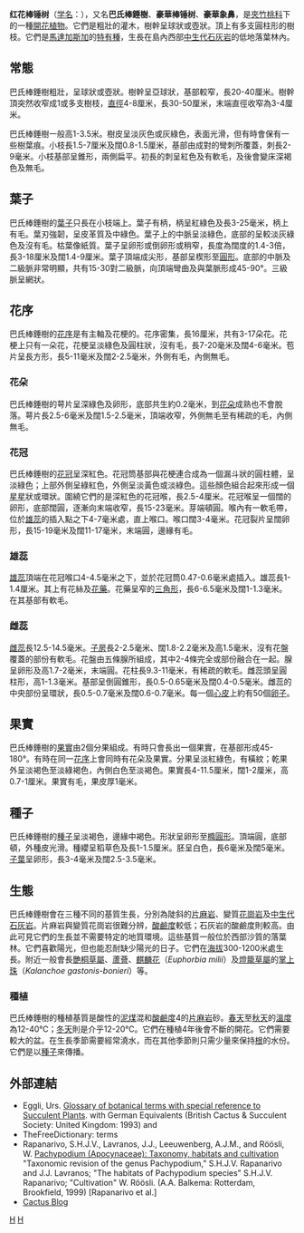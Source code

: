 {{Speciesbox
| image = Pachypodium baroni.JPG
| genus = Pachypodium
| species = baronii
| authority = Costantin & Bois
}}

'''红花棒锤树'''（[[学名|学名]]：''{{lang|la|Pachypodium baronii}}''），又名'''巴氏棒錘樹'''、'''豪華棒锤树'''、'''豪華象鼻'''，是[[夾竹桃科|夾竹桃科]]下的一種[[開花植物|開花植物]]。它們是粗壯的灌木，樹幹呈球狀或壺狀。頂上有多支圓柱形的樹枝。它們是[[馬達加斯加|馬達加斯加]]的[[特有種|特有種]]，生長在島內西部[[中生代|中生代]][[石灰岩|石灰岩]]的低地落葉林內。

==常態==
巴氏棒錘樹粗壯，呈球狀或壺狀。樹幹呈亞球狀，基部較窄，長20-40厘米。樹幹頂突然收窄成1或多支樹枝，[[直徑|直徑]]4-8厘米，長30-50厘米，末端直徑收窄為3-4厘米。

巴氏棒錘樹一般高1-3.5米。樹皮呈淡灰色或灰綠色，表面光滑，但有時會保有一些樹葉痕。小枝長1.5-7厘米及闊0.8-1.5厘米，基部由成對的彎刺所覆蓋，刺長2-9毫米。小枝基部呈錐形，兩側扁平。初長的刺呈紅色及有軟毛，及後會變床深褐色及無毛。

==葉子==
巴氏棒錘樹的[[葉子|葉子]]只長在小枝端上。葉子有柄，柄呈紅綠色及長3-25毫米，柄上有毛。葉刃強韌，呈皮革質及中綠色。葉子上的中脈呈淡綠色，底部的呈較淡灰綠色及沒有毛。枯葉像紙質。葉子呈卵形或倒卵形或稍窄，長度為闊度的1.4-3倍，長3-18厘米及闊1.4-9厘米。葉子頂端成尖形，基部呈楔形至[[圓形|圓形]]。底部的中脈及二級脈非常明顯，共有15-30對二級脈，向頂端彎曲及與葉脈形成45-90°。三級脈呈網狀。

==花序==
巴氏棒錘樹的[[花序|花序]]是有主軸及花梗的。花序密集，長16厘米，共有3-17朵花。花梗上只有一朵花，花梗呈淡綠色及圓柱狀，沒有毛，長7-20毫米及闊4-6毫米。苞片呈長方形，長5-11毫米及闊2-2.5毫米，外側有毛，內側無毛。

===花朵===
巴氏棒錘樹的萼片呈深綠色及卵形，底部共生約0.2毫米，到[[花朵|花朵]]成熟也不會脫落。萼片長2.5-6毫米及闊1.5-2.5毫米，頂端收窄，外側無毛至有稀疏的毛，內側無毛。

===花冠===
巴氏棒錘樹的[[花冠|花冠]]呈深紅色。花冠筒基部與花梗連合成為一個漏斗狀的圓柱體，呈淡綠色；上部外側呈綠紅色，外側呈淡黃色或淡綠色。這些顏色組合起來形成一個[[星星|星星]]狀或環狀。圍繞它們的是深紅色的花冠喉，長2.5-4厘米。花冠喉呈一個闊的卵形，底部闊圓，逐漸向末端收窄，長15-23毫米。芽端頓圓。喉內有一軟毛帶，位於[[雄蕊|雄蕊]]的插入點之下4-7毫米處，直上喉口。喉口闊3-4毫米。花冠裂片呈闊卵形，長15-19毫米及闊11-17毫米，末端圓，邊緣有毛。

===雄蕊===
[[雄蕊|雄蕊]]頂端在花冠喉口4-4.5毫米之下，並於花冠筒0.47-0.6毫米處插入。雄蕊長1-1.4厘米。其上有花絲及[[花藥|花藥]]。花藥呈窄的[[三角形|三角形]]，長6-6.5毫米及闊1-1.3毫米。在其基部有軟毛。

===雌蕊===
[[雌蕊|雌蕊]]長12.5-14.5毫米。[[子房|子房]]長2-2.5毫米、闊1.8-2.2毫米及高1.5毫米，沒有花盤覆蓋的部份有軟毛。花盤由五條腺所組成，其中2-4條完全或部份融合在一起。腺呈卵形及高1.7-2毫米，末端圓。花柱長9.3-11毫米，有稀疏的軟毛。雌蕊頭呈圓柱形，高1-1.3毫米。基部呈倒圓錐形，長0.5-0.65毫米及闊0.4-0.5毫米。雌蕊的中央部份呈環狀，長0.5-0.7毫米及闊0.6-0.7毫米。每一個[[心皮|心皮]]上約有50個[[卵子|卵子]]。

==果實==
巴氏棒錘樹的[[果實|果實]]由2個分果組成。有時只會長出一個果實，在基部形成45-180°。有時在同一[[花序|花序]]上會同時有花朵及果實。分果呈淡紅綠色，有橫紋；乾果外呈淡褐色至淡綠褐色，內側白色至淡褐色。果實長4-11.5厘米，闊1-2厘米，高0.7-1厘米。果實有毛，果皮厚1毫米。

==種子==
巴氏棒錘樹的[[種子|種子]]呈淡褐色，邊緣中褐色。形狀呈卵形至[[橢圓形|橢圓形]]。頂端圓，底部頓，外種皮光滑。種纓呈稻草色及長1-1.5厘米。胚呈白色，長6毫米及闊5毫米。[[子葉|子葉]]呈卵形，長3-4毫米及闊2.5-3.5毫米。

==生態==
巴氏棒錘樹會在三種不同的基質生長，分別為陡斜的[[片麻岩|片麻岩]]、變質[[花崗岩|花崗岩]]及[[中生代|中生代]][[石灰岩|石灰岩]]。片麻岩與變質花崗岩很難分辨，[[酸鹼度|酸鹼度]]較低；石灰岩的酸鹼度則較高。由此可見它們的生長並不需要特定的地質環境。這些基質一般位於西部沙質的落葉林。它們喜歡陽光，但也能忍耐缺少陽光的日子。它們在[[海拔|海拔]]300-1200米處生長。附近一般會長[[艷桐草屬|艷桐草屬]]、[[蘆薈|蘆薈]]、[[麒麟花|麒麟花]]（''Euphorbia milii''）及[[燈籠草屬|燈籠草屬]]的[[掌上珠|掌上珠]]（''Kalanchoe gastonis-bonieri''）等。

===種植===
巴氏棒錘樹的種植基質是酸性的[[泥煤|泥煤]]混和[[酸鹼度|酸鹼度]]4的[[片麻岩|片麻岩]]砂。[[春天|春天]]至[[秋天|秋天]]的[[溫度|溫度]]為12-40℃；[[冬天|冬天]]則是介乎12-20℃。它們在種植4年後會不斷的開花。它們需要較大的盆。在生長季節需要經常澆水，而在其他季節則只需少量來保持[[根|根]]的水份。它們是以[[種子|種子]]來傳播。

==外部連結==
* Eggli, Urs. <u>Glossary of botanical terms with special reference to Succulent Plants</u>. with German Equivalents (British Cactus & Succulent Society: United Kingdom: 1993) and 
* TheFreeDictionary: terms 
* Rapanarivo, S.H.J.V., Lavranos, J.J., Leeuwenberg, A.J.M., and Röösli, W. <u>Pachypodium (Apocynaceae): Taxonomy, habitats and cultivation</u> "Taxonomic revision of the genus Pachypodium," S.H.J.V. Rapanarivo and J.J. Lavranos; "The habitats of Pachypodium species" S.H.J.V. Rapanarivo; "Cultivation" W. Röösli. (A.A. Balkema: Rotterdam, Brookfield, 1999) [Rapanarivo et al.]
* [https://web.archive.org/web/20080725010339/http://www.cactusjungle.com/blog/2008/05/10/bontaka/ Cactus Blog]
{{Taxonbar|from=Q144158}}

[[Category:棒錘樹屬|H]]
[[Category:馬達加斯加植物|H]]